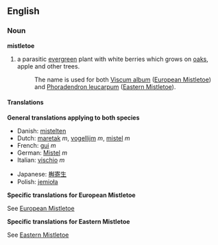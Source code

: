 ==English==
===Noun===
'''mistletoe'''
{{wikipedia}}

#<!--Viscum_album--><!--Phoradendron_leucarpum--> a parasitic [[evergreen]] plant with white berries which grows on [[oak]]s, apple and other trees.
#:The name is used for both [[Viscum album]] ([[European Mistletoe]]) and [[Phoradendron leucarpum]] ([[Eastern Mistletoe]]).

====Translations====
<!--Viscum_album--><!--Phoradendron_leucarpum-->'''General translations applying to both species'''
{{top}}
*Danish: [[mistelten]]
*Dutch: [[maretak]] ''m'', [[vogellijm]] ''m'', [[mistel]] ''m''
*French: [[gui]] ''m''
*German: [[Mistel]] ''m''
*Italian: [[vischio]] ''m''
{{mid}}
*Japanese: [[槲寄生]]
*Polish: [[jemioła]]
{{bottom}}

<!--Viscum_album-->'''Specific translations for European Mistletoe'''

See [[European Mistletoe]]

<!--Phoradendron_leucarpum-->'''Specific translations for Eastern Mistletoe'''

See [[Eastern Mistletoe]]